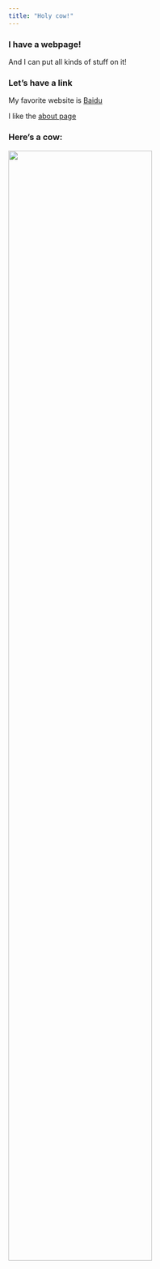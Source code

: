 ```yaml
---
title: "Holy cow!"
---
```


### I have a webpage!

And I can put all kinds of stuff on it!

### Let's have a link

My favorite website is 
[Baidu](http://www.baidu.com)

I like the [about page](about.html)

### Here's a cow:

<img src="images/image.png" style="width:75%">